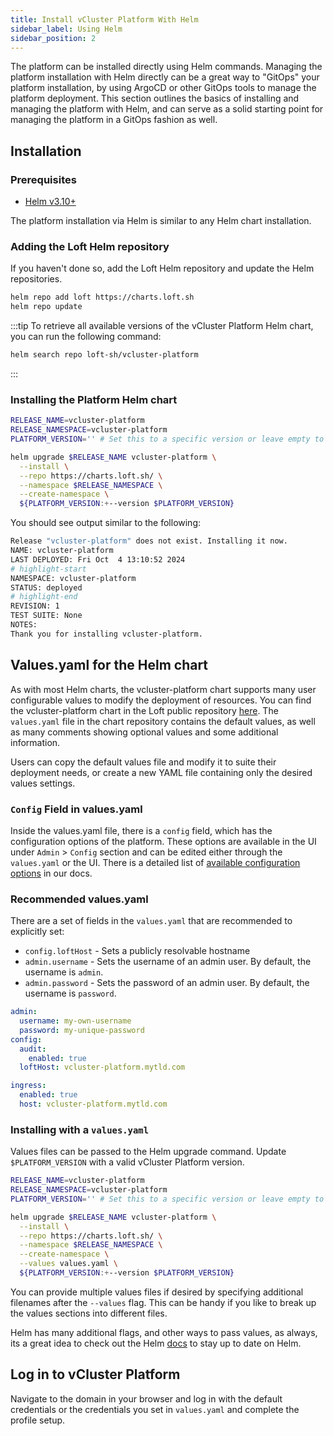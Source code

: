 ```yaml
---
title: Install vCluster Platform With Helm
sidebar_label: Using Helm
sidebar_position: 2
---
```



The platform can be installed directly using Helm commands. Managing the platform installation with Helm directly can be a great way to "GitOps" your platform
installation, by using ArgoCD or other GitOps tools to manage the platform deployment. This section outlines the basics of installing and managing the platform with
Helm, and can serve as a solid starting point for managing the platform
in a GitOps fashion as well.

## Installation

### Prerequisites

- [Helm v3.10+](https://helm.sh/docs/helm/helm_install/)

The platform installation via Helm is similar to any Helm chart installation. 

### Adding the Loft Helm repository

If you haven't done so, add the Loft Helm repository and update the
Helm repositories.

```bash
helm repo add loft https://charts.loft.sh
helm repo update
```

:::tip
To retrieve all available versions of the vCluster Platform Helm chart, you can
run the following command:

```bash
helm search repo loft-sh/vcluster-platform
```
:::

### Installing the Platform Helm chart

```bash
RELEASE_NAME=vcluster-platform
RELEASE_NAMESPACE=vcluster-platform
PLATFORM_VERSION='' # Set this to a specific version or leave empty to install the latest version

helm upgrade $RELEASE_NAME vcluster-platform \
  --install \
  --repo https://charts.loft.sh/ \
  --namespace $RELEASE_NAMESPACE \
  --create-namespace \
  ${PLATFORM_VERSION:+--version $PLATFORM_VERSION}
```

You should see output similar to the following:

```bash
Release "vcluster-platform" does not exist. Installing it now.
NAME: vcluster-platform
LAST DEPLOYED: Fri Oct  4 13:10:52 2024
# highlight-start
NAMESPACE: vcluster-platform
STATUS: deployed
# highlight-end
REVISION: 1
TEST SUITE: None
NOTES:
Thank you for installing vcluster-platform.
```

## Values.yaml for the Helm chart

As with most Helm charts, the vcluster-platform chart supports many user configurable values to modify the
deployment of resources. You can find the vcluster-platform chart in the Loft public repository
[here](https://github.com/loft-sh/loft/tree/master/chart). The `values.yaml` file in the
chart repository contains the default values, as well as many comments showing optional values
and some additional information. 

Users can copy the default values file and modify it to suite their deployment needs, or create
a new YAML file containing only the desired values settings. 

### `Config` Field in values.yaml

Inside the values.yaml file, there is a `config` field, which has the configuration options of the platform.
These options are available in the UI under `Admin` > `Config` section and can be edited either through the 
`values.yaml` or the UI. There is a detailed list of [available configuration options](../configure/config.mdx) in our docs.

### Recommended values.yaml 

There are a set of fields in the `values.yaml` that are recommended to explicitly set:

* `config.loftHost` - Sets a publicly resolvable hostname 
* `admin.username` - Sets the username of an admin user. By default, the username is `admin`.
* `admin.password` - Sets the password of an admin user. By default, the username is `password`.


```yaml
admin: 
  username: my-own-username
  password: my-unique-password
config:
  audit:
    enabled: true
  loftHost: vcluster-platform.mytld.com

ingress:
  enabled: true
  host: vcluster-platform.mytld.com
```

### Installing with a `values.yaml`

Values files can be passed to the Helm upgrade command. Update `$PLATFORM_VERSION` with a valid vCluster Platform version.

```bash
RELEASE_NAME=vcluster-platform
RELEASE_NAMESPACE=vcluster-platform
PLATFORM_VERSION='' # Set this to a specific version or leave empty to install the latest version

helm upgrade $RELEASE_NAME vcluster-platform \
  --install \
  --repo https://charts.loft.sh/ \
  --namespace $RELEASE_NAMESPACE \
  --create-namespace \
  --values values.yaml \
  ${PLATFORM_VERSION:+--version $PLATFORM_VERSION}
```

You can provide multiple values files if desired by specifying additional filenames after the
`--values` flag. This can be handy if you like to break up the values sections into different files.

Helm has many additional flags, and other ways to pass values, as always, its a great idea to
check out the Helm [docs](https://helm.sh/docs/) to stay up to date on Helm.

## Log in to vCluster Platform

<LoginToPlatformAfterHelmInstall/>

Navigate to the domain in your browser and log in with the default credentials or
the credentials you set in `values.yaml` and complete the profile setup.